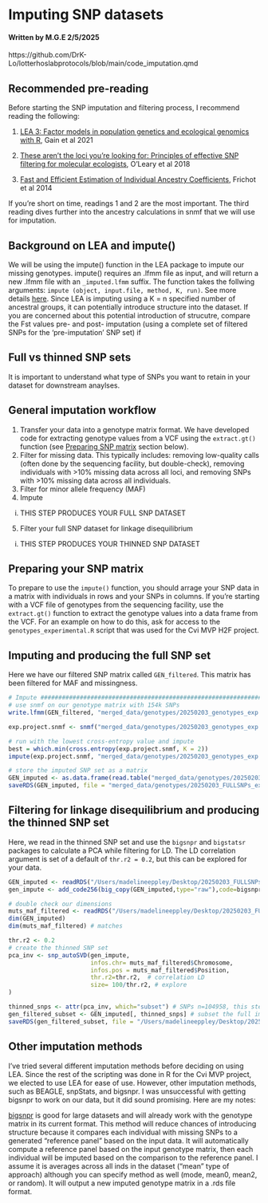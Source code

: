 # Imputing SNP datasets 
#### Written by M.G.E 2/5/2025
https://github.com/DrK-Lo/lotterhoslabprotocols/blob/main/code_imputation.qmd

## Recommended pre-reading
Before starting the SNP imputation and filtering process, I recommend reading the following:

1. [LEA 3: Factor models in population genetics and ecological genomics with R](https://onlinelibrary.wiley.com/doi/full/10.1111/1755-0998.13366), Gain et al 2021 

2. [These aren’t the loci you're looking for: Principles of effective SNP filtering for molecular ecologists](https://onlinelibrary.wiley.com/doi/full/10.1111/mec.14792), O'Leary et al 2018

3. [Fast and Efficient Estimation of Individual Ancestry Coefficients](https://pmc.ncbi.nlm.nih.gov/articles/PMC3982712/), Frichot et al 2014

If you're short on time, readings 1 and 2 are the most important. The third reading dives further into the ancestry calculations in snmf that we will use for imputation. 

## Background on LEA and impute()
We will be using the impute() function in the LEA package to impute our missing genotypes. impute() requires an .lfmm file as input, and will return a new .lfmm file with an `_imputed.lfmm` suffix. The function takes the follwing arguments: `impute (object, input.file, method, K, run)`. See more details [here](https://rdrr.io/bioc/LEA/man/impute.html). Since LEA is imputing using a K = n specified number of ancestral groups, it can potentially introduce structure into the dataset. If you are concerned about this potential introduction of strucutre, compare the Fst values pre- and post- imputation (using a complete set of filtered SNPs for the 'pre-imputation' SNP set) if 

## Full vs thinned SNP sets
It is important to understand what type of SNPs you want to retain in your dataset for downstream anaylses. 

## General imputation workflow
1. Transfer your data into a genotype matrix format. We have developed code for extracting genotype values from a VCF using the `extract.gt()` function (see [Preparing SNP matrix](https://drk-lo.github.io/lotterhoslabprotocols/code_imputation.html#preparing-your-snp-matrix) section below).  
2. Filter for missing data. This typically includes: removing low-quality calls (often done by the sequencing facility, but double-check), removing individuals with >10% missing data across all loci, and removing SNPs with >10% missing data across all individuals. 
3. Filter for minor allele frequency (MAF)
4. Impute 
  i. THIS STEP PRODUCES YOUR FULL SNP DATASET  
5. Filter your full SNP dataset for linkage disequilibrium 
  i. THIS STEP PRODUCES YOUR THINNED SNP DATASET


## Preparing your SNP matrix
To prepare to use the `impute()` function, you should arrage your SNP data in a matrix with individuals in rows and your SNPs in columns. If you're starting with a VCF file of genotypes from the sequencing facility, use the `extract.gt()` function to extract the genotype values into a data frame from the VCF. For an example on how to do this, ask for access to the `genotypes_experimental.R` script that was used for the Cvi MVP H2F project. 

## Imputing and producing the full SNP set
Here we have our filtered SNP matrix called `GEN_filtered`. This matrix has been filtered for MAF and missingness.

```r
# Impute #####################################################################
# use snmf on our genotype matrix with 154k SNPs
write.lfmm(GEN_filtered, "merged_data/genotypes/20250203_genotypes_exp.lfmm")

exp.project.snmf <- snmf("merged_data/genotypes/20250203_genotypes_exp.lfmm", K = 2, repetitions = 10, ploidy = 2, entropy = TRUE, project = "new")

# run with the lowest cross-entropy value and impute
best = which.min(cross.entropy(exp.project.snmf, K = 2))
impute(exp.project.snmf, "merged_data/genotypes/20250203_genotypes_exp.lfmm", method = 'mode', K = 2, run = best)

# store the imputed SNP set as a matrix 
GEN_imputed <- as.data.frame(read.table("merged_data/genotypes/20250203_genotypes_exp.lfmm_imputed.lfmm", header = FALSE))
saveRDS(GEN_imputed, file = "merged_data/genotypes/20250203_FULLSNPs_exp.rds") # this is the FULL SNP set
```

## Filtering for linkage disequilibrium and producing the thinned SNP set 
Here, we read in the thinned SNP set and use the `bigsnpr` and `bigstatsr` packages to calculate a PCA while filtering for LD. The LD correlation argument is set of a default of `thr.r2 = 0.2`, but this can be explored for your data.  

```r
GEN_imputed <- readRDS("/Users/madelineeppley/Desktop/20250203_FULLSNPs_exp.rds")
gen_impute <- add_code256(big_copy(GEN_imputed,type="raw"),code=bigsnpr:::CODE_012)

# double check our dimensions
muts_maf_filtered <- readRDS("/Users/madelineeppley/Desktop/20250203_FULLmuts_exp.rds")
dim(GEN_imputed)
dim(muts_maf_filtered) # matches

thr.r2 <- 0.2
# create the thinned SNP set 
pca_inv <- snp_autoSVD(gen_impute,
                       infos.chr= muts_maf_filtered$Chromosome,
                       infos.pos = muts_maf_filtered$Position,
                       thr.r2=thr.r2,  # correlation LD
                       size= 100/thr.r2, # explore
)

thinned_snps <- attr(pca_inv, which="subset") # SNPs n=104958, this step outputs the integer positions of your SNPs that should be retained in the thinned set
gen_filtered_subset <- GEN_imputed[, thinned_snps] # subset the full imputed dataset by the thinned SNP positions
saveRDS(gen_filtered_subset, file = "/Users/madelineeppley/Desktop/20250203_THINNEDSNPs_exp.rds")
```

## Other imputation methods
I've tried several different imputation methods before deciding on using LEA. Since the rest of the scripting was done in R for the Cvi MVP project, we elected to use LEA for ease of use. However, other imputation methods, such as BEAGLE, snpStats, and bigsnpr. I was unsuccessful with getting bigsnpr to work on our data, but it did sound promising. Here are my notes: 

[bigsnpr](https://privefl.github.io/bigsnpr/reference/snp_fastImputeSimple.html) is good for large datasets and will already work with the genotype matrix in its current format. This method will reduce chances of introducing structure because it compares each individual with missing SNPs to a generated “reference panel” based on the input data.  It will automatically compute a reference panel based on the input genotype matrix, then each individual will be imputed based on the comparison to the reference panel. I assume it is averages across all inds in the dataset (“mean” type of approach) although you can specify method as well (mode, mean0, mean2, or random). It will output a new imputed genotype matrix in a .rds file format.
